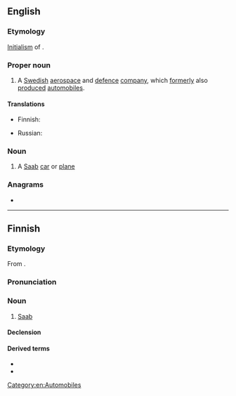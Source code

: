 {{also|saab}}
==English==
{{wikipedia}}

===Etymology===
[[initialism|Initialism]] of {{der|en|sv|[[svensk|Svenska]] [[aeroplan|Aeroplan]] [[aktiebolag|Aktiebolaget]]||[[Swedish]] [[aeroplane|Aeroplane]] [[company|Company]]}}.

===Proper noun===
{{head|en|proper noun}}

# A [[Swedish]] [[aerospace]] and [[defence]] [[company]], which [[formerly]] also [[produce#Verb|produced]] [[automobiles]].

====Translations====
{{trans-top|Swedish brand of cars and aeroplanes}}
* Finnish: {{t|fi|Saab}}
{{trans-mid}}
* Russian: {{t|ru|Сааб}}
{{trans-bottom}}

===Noun===
{{en-noun}}

# A [[#Proper noun|Saab]] [[car]] or [[plane]]

===Anagrams===
* {{anagrams|en|a=aabs|AABs|BSAA|Basa|SABA|Saba|abas|baas|basa|saba|à bas}}

[[Category:en:Automobiles]]

----

==Finnish==

===Etymology===
From {{der|fi|sv|Saab}}.

===Pronunciation===
{{fi-p}}

===Noun===
{{fi-noun}}

# [[#English|Saab]] {{gl|[[manufacturer]]}}

====Declension====
{{fi-decl-risti|i=0|Saab|||a}}

====Derived terms====
* {{l|fi|saabismi}}
* {{l|fi|saabisti}}
